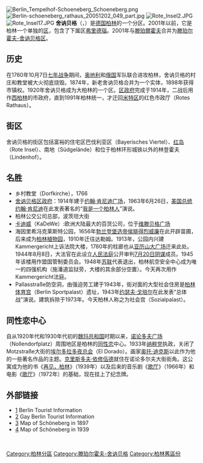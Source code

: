 [[Image:Berlin_Tempelhof-Schoeneberg_Schoeneberg.png|thumb]]
[[Image:Berlin-schoeneberg_rathaus_20051202_049_part.jpg|thumb]]
[[Image:Rote_Insel2.JPG|thumb]]
[[Image:Rote_Insel17.JPG|thumb]]
'''舍讷贝格'''（{{lang-de|Schöneberg}}，{{IPA-de|ˈʃøːnəˌbɛʁk|lang|De-Schöneberg.ogg}}）是[[德国|德国]][[柏林|柏林]]的一个分区。2001年以前，它是柏林一个单独的[[柏林区份|区]]，包含了下属区[[弗里德瑙|弗里德瑙]]。2001年与[[滕珀爾霍夫|滕珀爾霍夫]]合并为[[滕珀尔霍夫-舍讷贝格|滕珀尔霍夫-舍讷贝格区]]。

==历史==
在1760年10月7日[[七年战争|七年战争]]期间，[[奥地利|奥地利]]和[[俄国|俄国]]军队联合进攻柏林，舍讷贝格的村庄和教堂被大火彻底烧毁。1874年，新老舍讷贝格合并为一个实体，1898年获得市镇权。1920年舍讷贝格成为大柏林的一个区。[[舍讷贝格市政厅|区政府]]完成于1914年，二战后用作[[西柏林|西柏林]]的市政府，直到1991年柏林统一，才迁回[[米特区|米特区]]的红色市政厅（Rotes Rathaus）。

==街区==
舍讷贝格的街区包括富裕的住宅区巴伐利亚区（Bayerisches Viertel）、[[红岛|红岛]]（Rote Insel）、南地（Südgelände）和位于柏林环形城铁以外的林登霍夫（Lindenhof）。

==名胜==
*乡村教堂（Dorfkirche），1766
*[[舍讷贝格区政府|舍讷贝格区政府]]：1914年建于[[约翰·肯尼迪广场|约翰·肯尼迪广场]]，1963年6月26日，[[美国总统|美国总统]] [[约翰·肯尼迪|约翰·肯尼迪]]在此发表著名的“[[我是一个柏林人|我是一个柏林人]]”演说。
*柏林公交公司总部，波茨坦大街
*[[卡迪威|卡迪威]]（KaDeWe）:欧洲大陆最大的百货公司，位于[[维滕贝格广场|维滕贝格广场]]
*海因里希冯克莱斯特公园，1656年[[勃兰登堡选帝侯|勃兰登堡选帝侯]][[腓得烈威廉|腓得烈威廉]]在此开辟苗圃，后来成为[[柏林植物园|柏林植物园]]，1910年迁往达勒姆。1913年，公园内兴建Kammergericht上诉法院大楼，1780年的柱廊也从[[亚历山大广场|亚历山大广场]]迁来此处。1944年8月8日，大法官在此设立[[人民法院_(德国)|人民法庭]]公开审判[[7月20日阴谋|7月20日阴谋]]成员。1945年该楼用作盟国管制委员会。1948年[[苏联|苏联]]代表退出，柏林航空安全中心成为唯一的四强机构（施潘道监狱旁，大楼的其余部分空置）。今天再次用作Kammergericht法庭。
*Pallasstraße防空洞，由强迫劳工建于1943年，街对面的大型社会住房是[[柏林体育宫|柏林体育宫]]（Berlin Sportpalast）遗址，1943年[[约瑟夫·戈培尔|约瑟夫·戈培尔]]在此发表“总体战”演说。建筑拆除于1973年。今天柏林人称之为社会宫（Sozialpalast）。

==同性恋中心==
自从1920年代和1930年代初的[[魏玛共和国|魏玛共和国]]时期以来，[[诺论多夫广场|诺论多夫广场]]（Nollendorfplatz）周围地区是柏林的[[同性恋|同性恋]]中心。1933年[[纳粹党|纳粹党]]执政，关闭了Motzstraße大街的[[埃尔多拉多夜总会|埃尔多拉多夜总会]]（El Dorado）。画家[[奥托·迪克斯|奥托·迪克斯]]以此作为他的一些著名作品的主题。[[克里斯多夫·依修伍德|克里斯多夫·依修伍德]]就住在诺论多尔夫大街街角。这公寓成为他的书《[[再见，柏林|再见，柏林]]》（1939年）以及后来的音乐剧《[[歌厅_(音乐剧)|歌厅]]》（1966年）和电影《[[歌廳_(電影)|歌厅]]》（1972年）的基础，现在挂上了纪念牌。

==外部链接==
*[http://www.berlin-tourist-information.de] Berlin Tourist Information 
*[https://web.archive.org/web/20061007101504/http://www.berlin-tourist-information.de/english/zielgruppen/e_zg_gay_bezirke.php] Gay Berlin Tourist Information 
*[http://www.alt-berlin.info/cgi/stp/lana.pl?nr=1&gr=7&nord=52.487259&ost=13.359462] {{Wayback|url=http://www.alt-berlin.info/cgi/stp/lana.pl?nr=1&gr=7&nord=52.487259&ost=13.359462 |date=20160108105257 }} Map of Schöneberg in 1897 
*[http://www.alt-berlin.info/cgi/stp/lana.pl?nr=14&gr=7&nord=52.475062&ost=13.345500] {{Wayback|url=http://www.alt-berlin.info/cgi/stp/lana.pl?nr=14&gr=7&nord=52.475062&ost=13.345500 |date=20160108105258 }} Map of Schöneberg in 1939 
<br>
<!-- {{Boroughs of Berlin}} -->

{{coord|52|29|N|13|22|E|display=title}}

{{Authority control}}
[[Category:柏林分區|Category:柏林分區]]
[[Category:滕珀尔霍夫-舍讷贝格|Category:滕珀尔霍夫-舍讷贝格]]
[[Category:柏林舊區份|Category:柏林舊區份]]